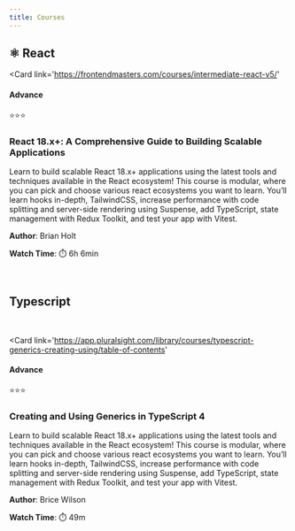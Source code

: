 ```yaml
---
title: Courses
---
```



<div style="margin-bottom: 16px">

## ⚛️ React

</div>

<Card 
	link='https://frontendmasters.com/courses/intermediate-react-v5/'
>
<Row justifyContent='space-between' alignItems='center'>
<Col>

#### Advance

</Col>
<Col>⭐⭐⭐</Col>
</Row>

### React 18.x+: A Comprehensive Guide to Building Scalable Applications

Learn to build scalable React 18.x+ applications using the latest tools and techniques available in the React ecosystem! This course is modular, where you can pick and choose various react ecosystems you want to learn. You’ll learn hooks in-depth, TailwindCSS, increase performance with code splitting and server-side rendering using Suspense, add TypeScript, state management with Redux Toolkit, and test your app with Vitest.

<Row justifyContent='space-between' marginTop={16}>
<Col>

**Author**: Brian Holt

</Col>
<Col>

**Watch Time**: ⏱️ 6h 6min

</Col>
</Row>
</Card>

<br />

<span>

## Typescript

</span>

<br />

<Card 
	link='https://app.pluralsight.com/library/courses/typescript-generics-creating-using/table-of-contents'
>
<Row justifyContent='space-between'>
<Col>

#### Advance

</Col>
<Col>⭐⭐⭐</Col>
</Row>

### Creating and Using Generics in TypeScript 4

Learn to build scalable React 18.x+ applications using the latest tools and techniques available in the React ecosystem! This course is modular, where you can pick and choose various react ecosystems you want to learn. You’ll learn hooks in-depth, TailwindCSS, increase performance with code splitting and server-side rendering using Suspense, add TypeScript, state management with Redux Toolkit, and test your app with Vitest.

<Row justifyContent='space-between' marginTop={16}>
<Col>

**Author**: Brice Wilson

</Col>
<Col>

**Watch Time**: ⏱️ 49m

</Col>
</Row>
</Card>
